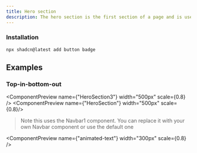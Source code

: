 ```yaml
---
title: Hero section
description: The hero section is the first section of a page and is used to introduce the page content
---
```


### Installation

```tsx
npx shadcn@latest add button badge
```

## Examples

### Top-in-bottom-out

<ComponentPreview name={"HeroSection3"} width="500px" scale={0.8} />
<ComponentPreview name={"HeroSection"} width="500px" scale={0.8}/>

> Note this uses the Navbar1 component. You can replace it with your own Navbar component or use the default one

<ComponentPreview name={"animated-text"} width="300px" scale={0.8} />
